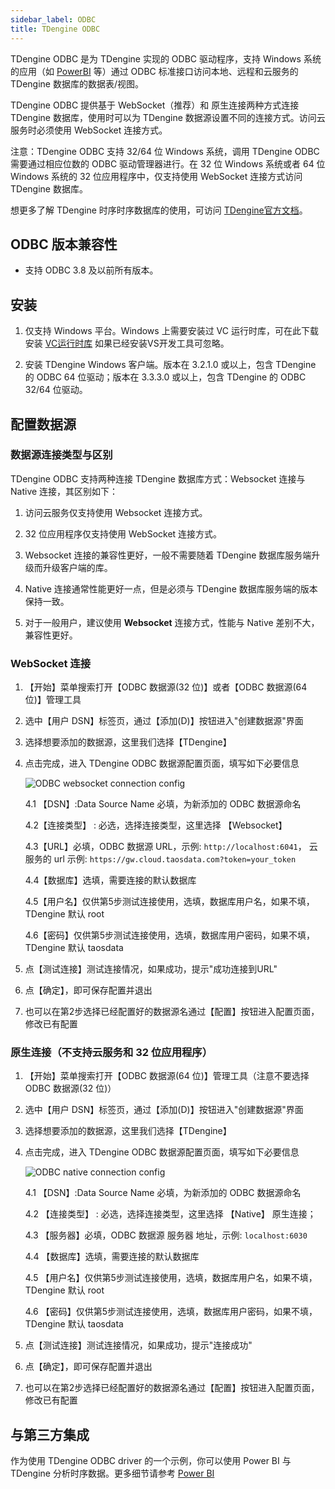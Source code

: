 ```yaml
---
sidebar_label: ODBC
title: TDengine ODBC
---
```


TDengine ODBC  是为 TDengine 实现的 ODBC 驱动程序，支持 Windows 系统的应用（如 [PowerBI](https://powerbi.microsoft.com/zh-cn/) 等）通过 ODBC 标准接口访问本地、远程和云服务的 TDengine 数据库的数据表/视图。

TDengine ODBC  提供基于 WebSocket（推荐）和 原生连接两种方式连接 TDengine 数据库，使用时可以为 TDengine 数据源设置不同的连接方式。访问云服务时必须使用 WebSocket 连接方式。

注意：TDengine ODBC 支持 32/64 位 Windows 系统，调用 TDengine ODBC 需要通过相应位数的 ODBC 驱动管理器进行。在 32 位 Windows 系统或者 64 位 Windows 系统的 32 位应用程序中，仅支持使用 WebSocket 连接方式访问 TDengine 数据库。

想更多了解 TDengine 时序时序数据库的使用，可访问 [TDengine官方文档](https://docs.taosdata.com/intro/)。

## ODBC 版本兼容性
- 支持 ODBC 3.8 及以前所有版本。

## 安装

1. 仅支持 Windows 平台。Windows 上需要安装过 VC 运行时库，可在此下载安装 [VC运行时库](https://learn.microsoft.com/en-us/cpp/windows/latest-supported-vc-redist?view=msvc-170) 如果已经安装VS开发工具可忽略。  

2. 安装 TDengine Windows 客户端。版本在 3.2.1.0 或以上，包含 TDengine 的 ODBC 64 位驱动；版本在 3.3.3.0 或以上，包含 TDengine 的 ODBC 32/64 位驱动。

## 配置数据源

### 数据源连接类型与区别

TDengine ODBC 支持两种连接 TDengine 数据库方式：Websocket 连接与 Native 连接，其区别如下：

1. 访问云服务仅支持使用 Websocket 连接方式。

2. 32 位应用程序仅支持使用 WebSocket 连接方式。

3. Websocket 连接的兼容性更好，一般不需要随着 TDengine 数据库服务端升级而升级客户端的库。

4. Native 连接通常性能更好一点，但是必须与 TDengine 数据库服务端的版本保持一致。

5. 对于一般用户，建议使用 **Websocket** 连接方式，性能与 Native 差别不大，兼容性更好。

### WebSocket 连接

1. 【开始】菜单搜索打开【ODBC 数据源(32 位)】或者【ODBC 数据源(64 位)】管理工具 

2. 选中【用户 DSN】标签页，通过【添加(D)】按钮进入"创建数据源"界面 

3. 选择想要添加的数据源，这里我们选择【TDengine】 

4. 点击完成，进入 TDengine ODBC 数据源配置页面，填写如下必要信息 

    ![ODBC websocket connection config](./assets/odbc-ws-config-zh.webp)

    4.1 【DSN】:Data Source Name 必填，为新添加的 ODBC 数据源命名

    4.2【连接类型】 : 必选，选择连接类型，这里选择 【Websocket】

    4.3【URL】必填，ODBC 数据源 URL，示例: `http://localhost:6041`， 云服务的 url 示例: `https://gw.cloud.taosdata.com?token=your_token`

    4.4【数据库】选填，需要连接的默认数据库

    4.5【用户名】仅供第5步测试连接使用，选填，数据库用户名，如果不填，TDengine 默认 root

    4.6【密码】仅供第5步测试连接使用，选填，数据库用户密码，如果不填，TDengine 默认 taosdata

5. 点【测试连接】测试连接情况，如果成功，提示"成功连接到URL"

6. 点【确定】，即可保存配置并退出

7. 也可以在第2步选择已经配置好的数据源名通过【配置】按钮进入配置页面，修改已有配置

### 原生连接（不支持云服务和 32 位应用程序）

1. 【开始】菜单搜索打开【ODBC 数据源(64 位)】管理工具（注意不要选择ODBC 数据源(32 位)）

2. 选中【用户 DSN】标签页，通过【添加(D)】按钮进入"创建数据源"界面

3. 选择想要添加的数据源，这里我们选择【TDengine】

4. 点击完成，进入 TDengine ODBC 数据源配置页面，填写如下必要信息

    ![ODBC native connection config](./assets/odbc-native-config-zh.webp)

    4.1 【DSN】:Data Source Name 必填，为新添加的 ODBC 数据源命名

    4.2 【连接类型】 : 必选，选择连接类型，这里选择 【Native】 原生连接；

    4.3 【服务器】必填，ODBC 数据源 服务器 地址，示例: `localhost:6030`

    4.4 【数据库】选填，需要连接的默认数据库
    
    4.5 【用户名】仅供第5步测试连接使用，选填，数据库用户名，如果不填，TDengine 默认 root

    4.6 【密码】仅供第5步测试连接使用，选填，数据库用户密码，如果不填，TDengine 默认 taosdata

5. 点【测试连接】测试连接情况，如果成功，提示"连接成功"

6. 点【确定】，即可保存配置并退出

7. 也可以在第2步选择已经配置好的数据源名通过【配置】按钮进入配置页面，修改已有配置

## 与第三方集成

作为使用 TDengine ODBC driver 的一个示例，你可以使用 Power BI 与 TDengine 分析时序数据。更多细节请参考 [Power BI](../../../third-party/bi/powerbi)
